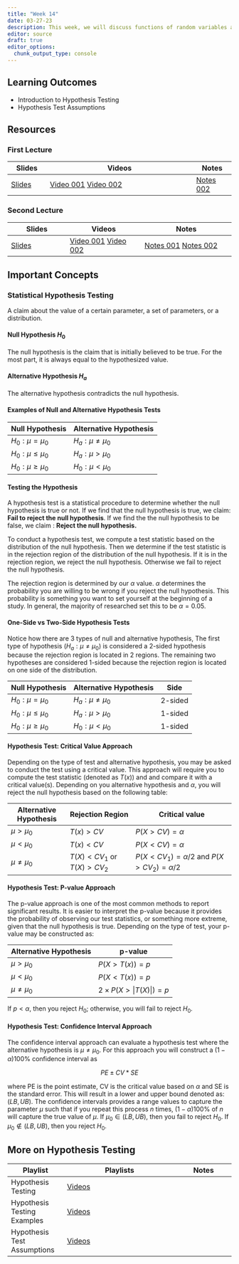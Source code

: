 ```yaml
---
title: "Week 14"
date: 03-27-23
description: This week, we will discuss functions of random variables and sampling distributions.
editor: source
draft: true
editor_options: 
  chunk_output_type: console
---
```


## Learning Outcomes

-   Introduction to Hypothesis Testing
-   Hypothesis Test Assumptions

## Resources

### First Lecture

| Slides | Videos | Notes |
|-------------|-----------------------------------------------|-------------|
| [Slides]() | [Video 001](https://youtu.be/q5yANeBYcfE) [Video 002](https://youtu.be/nZbrH0w-gZA) | [Notes 002]() |

### Second Lecture

| Slides | Videos | Notes |
|-------------------|------------------------|-----------------------------|
| [Slides](https://m352.inqs.info/files/lecture_25.html) | [Video 001](https://youtu.be/tH2xIxt_kPY) [Video 002](https://youtu.be/8VZMNJF1REE) | [Notes 001](https://m352.inqs.info/files/M_24_001.pdf) [Notes 002]() |

## Important Concepts

### Statistical Hypothesis Testing

A claim about the value of a certain parameter, a set of parameters, or a distribution.

#### Null Hypothesis $H_0$

The null hypothesis is the claim that is initially believed to be true. For the most part, it is always equal to the hypothesized value.

#### Alternative Hypothesis $H_a$

The alternative hypothesis contradicts the null hypothesis.

#### Examples of Null and Alternative Hypothesis Tests

| Null Hypothesis    | Alternative Hypothesis |
|--------------------|------------------------|
| $H_0: \mu=\mu_0$   | $H_a: \mu\ne\mu_0$     |
| $H_0: \mu\le\mu_0$ | $H_a: \mu>\mu_0$       |
| $H_0: \mu\ge\mu_0$ | $H_0: \mu<\mu_0$       |

#### Testing the Hypothesis

A hypothesis test is a statistical procedure to determine whether the null hypothesis is true or not. If we find that the null hypothesis is true, we claim: **Fail to reject the null hypothesis**. If we find the the null hypothesis to be false, we claim : **Reject the null hypothesis.**

To conduct a hypothesis test, we compute a test statistic based on the distribution of the null hypothesis. Then we determine if the test statistic is in the rejection region of the distribution of the null hypothesis. If it is in the rejection region, we reject the null hypothesis. Otherwise we fail to reject the null hypothesis.

The rejection region is determined by our $\alpha$ value. $\alpha$ determines the probability you are willing to be wrong if you reject the null hypothesis. This probability is something you want to set yourself at the beginning of a study. In general, the majority of researched set this to be $\alpha=0.05$.

#### One-Side vs Two-Side Hypothesis Tests

Notice how there are 3 types of null and alternative hypothesis, The first type of hypothesis ($H_a:\mu\ne\mu_0$) is considered a 2-sided hypothesis because the rejection region is located in 2 regions. The remaining two hypotheses are considered 1-sided because the rejection region is located on one side of the distribution.

| Null Hypothesis    | Alternative Hypothesis | Side    |
|--------------------|------------------------|---------|
| $H_0: \mu=\mu_0$   | $H_a: \mu\ne\mu_0$     | 2-sided |
| $H_0: \mu\le\mu_0$ | $H_a: \mu>\mu_0$       | 1-sided |
| $H_0: \mu\ge\mu_0$ | $H_0: \mu<\mu_0$       | 1-sided |

#### Hypothesis Test: Critical Value Approach

Depending on the type of test and alternative hypothesis, you may be asked to conduct the test using a critical value. This approach will require you to compute the test statistic (denoted as $T(x)$) and and compare it with a critical value(s). Depending on you alternative hypothesis and $\alpha$, you will reject the null hypothesis based on the following table:

| Alternative Hypothesis | Rejection Region | Critical value |
|-------------------|---------------------|--------------------------------|
| $\mu>\mu_0$ | $T(x)>CV$ | $P(X>CV)=\alpha$ |
| $\mu<\mu_0$ | $T(x)<CV$ | $P(X<CV)=\alpha$ |
| $\mu\ne\mu_0$ | $T(X)<CV_1$ or $T(X)>CV_2$ | $P(X<CV_1)=\alpha/2$ and $P(X>CV_2)=\alpha/2$ |

#### Hypothesis Test: P-value Approach

The p-value approach is one of the most common methods to report significant results. It is easier to interpret the p-value because it provides the probability of observing our test statistics, or something more extreme, given that the null hypothesis is true. Depending on the type of test, your p-value may be constructed as:

| Alternative Hypothesis | p-value                 |
|------------------------|-------------------------|
| $\mu>\mu_0$            | $P(X>T(x))=p$           |
| $\mu<\mu_0$            | $P(X<T(x))=p$           |
| $\mu\ne\mu_0$          | $2\times P(X>|T(X)|)=p$ |

If $p < \alpha$, then you reject $H_0$; otherwise, you will fail to reject $H_0$.

#### Hypothesis Test: Confidence Interval Approach

The confidence interval approach can evaluate a hypothesis test where the alternative hypothesis is $\mu\ne\mu_0$. For this approach you will construct a $(1-\alpha)100\%$ confidence interval as

$$
PE \pm CV *SE
$$

where PE is the point estimate, CV is the critical value based on $\alpha$ and SE is the standard error. This will result in a lower and upper bound denoted as: $(LB, UB)$. The confidence intervals provides a range values to capture the parameter $\mu$ such that if you repeat this process $n$ times, $(1-\alpha)100\%$ of $n$ will capture the true value of $\mu$. If $\mu_0 \in (LB,UB)$, then you fail to reject $H_0$. If $\mu_0\notin (LB,UB)$, then you reject $H_0$.

## More on Hypothesis Testing

| Playlist | Playlists | Notes |
|------------------|------------------------------------|------------------|
| Hypothesis Testing | [Videos](https://www.youtube.com/playlist?list=PLQmJJJJVDVnM9NFOQEzgyHjcl02LhFQYp) |  |
| Hypothesis Testing Examples | [Videos](https://www.youtube.com/playlist?list=PLQmJJJJVDVnPizJhMcCjGn0i2TzXMw3WA) |  |
| Hypothesis Test Assumptions | [Videos](https://www.youtube.com/playlist?list=PLQmJJJJVDVnPdIRn4NLNaynUzOvBOCAF6) |  |